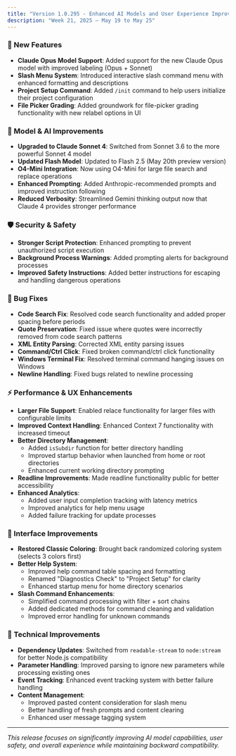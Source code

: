 ```yaml
---
title: "Version 1.0.295 - Enhanced AI Models and User Experience Improvements"
description: "Week 21, 2025 — May 19 to May 25"
---
```


### 🚀 New Features

- **Claude Opus Model Support**: Added support for the new Claude Opus model with improved labeling (Opus + Sonnet)
- **Slash Menu System**: Introduced interactive slash command menu with enhanced formatting and descriptions
- **Project Setup Command**: Added `/init` command to help users initialize their project configuration
- **File Picker Grading**: Added groundwork for file-picker grading functionality with new relabel options in UI

### 🔧 Model & AI Improvements

- **Upgraded to Claude Sonnet 4**: Switched from Sonnet 3.6 to the more powerful Sonnet 4 model
- **Updated Flash Model**: Updated to Flash 2.5 (May 20th preview version)
- **O4-Mini Integration**: Now using O4-Mini for large file search and replace operations
- **Enhanced Prompting**: Added Anthropic-recommended prompts and improved instruction following
- **Reduced Verbosity**: Streamlined Gemini thinking output now that Claude 4 provides stronger performance

### 🛡️ Security & Safety

- **Stronger Script Protection**: Enhanced prompting to prevent unauthorized script execution
- **Background Process Warnings**: Added prompting alerts for background processes
- **Improved Safety Instructions**: Added better instructions for escaping and handling dangerous operations

### 🐛 Bug Fixes

- **Code Search Fix**: Resolved code search functionality and added proper spacing before periods
- **Quote Preservation**: Fixed issue where quotes were incorrectly removed from code search patterns
- **XML Entity Parsing**: Corrected XML entity parsing issues
- **Command/Ctrl Click**: Fixed broken command/ctrl click functionality
- **Windows Terminal Fix**: Resolved terminal command hanging issues on Windows
- **Newline Handling**: Fixed bugs related to newline processing

### ⚡ Performance & UX Enhancements

- **Larger File Support**: Enabled relace functionality for larger files with configurable limits
- **Improved Context Handling**: Enhanced Context 7 functionality with increased timeout
- **Better Directory Management**:
  - Added `isSubdir` function for better directory handling
  - Improved startup behavior when launched from home or root directories
  - Enhanced current working directory prompting
- **Readline Improvements**: Made readline functionality public for better accessibility
- **Enhanced Analytics**:
  - Added user input completion tracking with latency metrics
  - Improved analytics for help menu usage
  - Added failure tracking for update processes

### 🎨 Interface Improvements

- **Restored Classic Coloring**: Brought back randomized coloring system (selects 3 colors first)
- **Better Help System**:
  - Improved help command table spacing and formatting
  - Renamed "Diagnostics Check" to "Project Setup" for clarity
  - Enhanced startup menu for home directory scenarios
- **Slash Command Enhancements**:
  - Simplified command processing with filter + sort chains
  - Added dedicated methods for command cleaning and validation
  - Improved error handling for unknown commands

### 🔧 Technical Improvements

- **Dependency Updates**: Switched from `readable-stream` to `node:stream` for better Node.js compatibility
- **Parameter Handling**: Improved parsing to ignore new parameters while processing existing ones
- **Event Tracking**: Enhanced event tracking system with better failure handling
- **Content Management**:
  - Improved pasted content consideration for slash menu
  - Better handling of fresh prompts and content clearing
  - Enhanced user message tagging system

---

_This release focuses on significantly improving AI model capabilities, user safety, and overall experience while maintaining backward compatibility._
